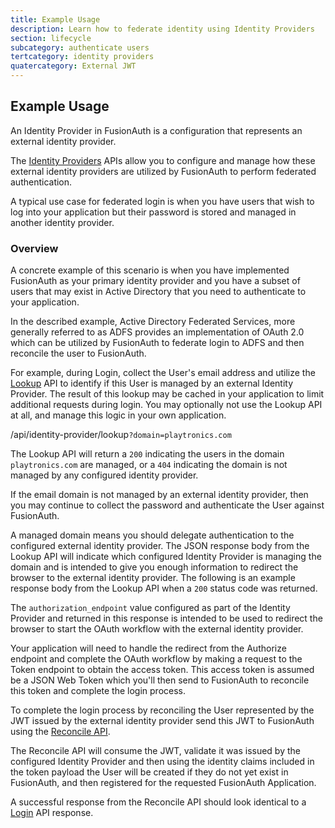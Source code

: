 ```yaml
---
title: Example Usage
description: Learn how to federate identity using Identity Providers
section: lifecycle
subcategory: authenticate users
tertcategory: identity providers
quatercategory: External JWT
---
```


## Example Usage

An Identity Provider in FusionAuth is a configuration that represents an external identity provider.

The [Identity Providers](/docs/apis/identity-providers/) APIs allow you to configure and manage how these external identity providers are utilized by FusionAuth to perform federated authentication.

A typical use case for federated login is when you have users that wish to log into your application but their password is stored and managed in another identity provider.

### Overview

A concrete example of this scenario is when you have implemented FusionAuth as your primary identity
provider and you have a subset of users that may exist in Active Directory that you need to authenticate to your application.

In the described example, Active Directory Federated Services, more generally referred to as ADFS provides an implementation of OAuth 2.0
which can be utilized by FusionAuth to federate login to ADFS and then reconcile the user to FusionAuth.

For example, during Login, collect the User's email address and utilize the [Lookup](/docs/apis/identity-providers/#lookup-an-identity-provider) API to
identify if this User is managed by an external Identity Provider. The result of this lookup may be cached in your application to limit additional
requests during login. You may optionally not use the Lookup API at all, and manage this logic in your own application.

<APIURI method="GET">/api/identity-provider/lookup``?domain=playtronics.com``</APIURI>

The Lookup API will return a `200` indicating the users in the domain `playtronics.com` are managed, or a `404` indicating the domain is not managed by any configured
identity provider.

If the email domain is not managed by an external identity provider, then you may continue to collect the password and authenticate the User
against FusionAuth.

A managed domain means you should delegate authentication to the configured external identity provider. The JSON response body from the Lookup API
will indicate which configured Identity Provider is managing the domain and is intended to give you enough information to redirect the browser
to the external identity provider. The following is an example response body from the Lookup API when a `200` status code was returned.

<JSON title="Example Response JSON" src="identity-providers/lookup/response.json" />

The `authorization_endpoint` value configured as part of the Identity Provider and returned in this response is intended to be used to redirect
the browser to start the OAuth workflow with the external identity provider.

Your application will need to handle the redirect from the Authorize endpoint and complete the OAuth workflow by making a request to the Token endpoint
to obtain the access token. This access token is assumed be a JSON Web Token which you'll then send to FusionAuth to reconcile this token and
complete the login process.

To complete the login process by reconciling the User represented by the JWT issued by the external identity provider send this JWT to FusionAuth
using the [Reconcile API](/docs/apis/jwt#reconcile-a-jwt-using-the-external-jwt-provider).

The Reconcile API will consume the JWT, validate it was issued by the configured Identity Provider and then using the identity claims included in the
token payload the User will be created if they do not yet exist in FusionAuth, and then registered for the requested FusionAuth Application.

A successful response from the Reconcile API should look identical to a [Login](/docs/apis/login#authenticate-a-user) API response.
